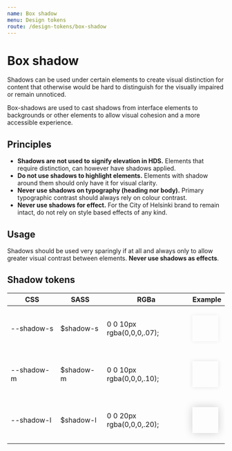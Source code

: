 ```yaml
---
name: Box shadow
menu: Design tokens
route: /design-tokens/box-shadow
---
```



# Box shadow

<LargeParagraph>Shadows can be used under certain elements to create visual distinction for content that otherwise would be hard to distinguish for the visually impaired or remain unnoticed.
</LargeParagraph>

Box-shadows are used to cast shadows from interface elements to backgrounds or other elements to allow visual cohesion and a more accessible experience.

## Principles
- **Shadows are not used to signify elevation in HDS.** Elements that require distinction, can however have shadows applied.
- **Do not use shadows to highlight elements.** Elements with shadow around them should only have it for visual clarity.
- **Never use shadows on typography (heading nor body).** Primary typographic contrast should always rely on colour contrast. 
- **Never use shadows for effect.** For the City of Helsinki brand to remain intact, do not rely on style based effects of any kind.

## Usage

Shadows should be used very sparingly if at all and always only to allow greater visual contrast between elements. **Never use shadows as effects**.

## Shadow tokens

CSS              | SASS              | RGBa                         | Example                                                                                                                                                                    |
---------------- | ----------------- | ---------------------------- | -------------------------------------------------------------------------------------------------------------------------------------------------------------------------- |
--shadow-s       | $shadow-s         | 0 0 10px rgba(0,0,0,.07);    | <span style="margin: 20px 0; box-shadow: 0px 0px 10px rgba(0, 0, 0, .07); background-color: var(--color-fog); display: block; height: 60px; width: 60px;"></span>          |
--shadow-m       | $shadow-m         | 0 0 10px rgba(0,0,0,.10);    | <span style="margin: 20px 0; box-shadow: 0px 0px 10px rgba(0, 0, 0, 0.10); background-color: var(--color-fog); display: block; height: 60px; width: 60px;"></span>         |
--shadow-l       | $shadow-l         | 0 0 20px rgba(0,0,0,.20);    | <span style="margin: 20px 0; box-shadow: 0px 0px 20px rgba(0, 0, 0, 0.20); background-color: var(--color-fog); display: block; height: 60px; width: 60px;"></span>         |
